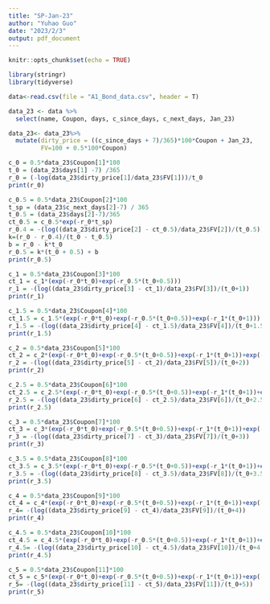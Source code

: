 ```yaml
---
title: "SP-Jan-23"
author: "Yuhao Guo"
date: "2023/2/3"
output: pdf_document
---
```


```r
knitr::opts_chunk$set(echo = TRUE)
```

```r
library(stringr)
library(tidyverse)
```

```r
data<-read.csv(file = "A1_Bond_data.csv", header = T)
```

```r
data_23 <- data %>%
  select(name, Coupon, days, c_since_days, c_next_days, Jan_23)

data_23<- data_23%>%
  mutate(dirty_price = ((c_since_days + 7)/365)*100*Coupon + Jan_23,
         FV=100 + 0.5*100*Coupon)
```

```r
c_0 = 0.5*data_23$Coupon[1]*100
t_0 = (data_23$days[1] -7) /365
r_0 = (-log(data_23$dirty_price[1]/data_23$FV[1]))/t_0
print(r_0)
```
```r
c_0.5 = 0.5*data_23$Coupon[2]*100
t_sp = (data_23$c_next_days[2]-7) / 365
t_0.5 = (data_23$days[2]-7)/365
ct_0.5 = c_0.5*exp(-r_0*t_sp)
r_0.4 = -(log((data_23$dirty_price[2] - ct_0.5)/data_23$FV[2])/(t_0.5))
k=(r_0 - r_0.4)/(t_0 - t_0.5)
b = r_0 - k*t_0
r_0.5 = k*(t_0 + 0.5) + b
print(r_0.5)
```

```r
c_1 = 0.5*data_23$Coupon[3]*100
ct_1 = c_1*(exp(-r_0*t_0)+exp(-r_0.5*(t_0+0.5)))
r_1 = -(log((data_23$dirty_price[3] - ct_1)/data_23$FV[3])/(t_0+1))
print(r_1)
```

```r
c_1.5 = 0.5*data_23$Coupon[4]*100
ct_1.5 = c_1.5*(exp(-r_0*t_0)+exp(-r_0.5*(t_0+0.5))+exp(-r_1*(t_0+1)))
r_1.5 = -(log((data_23$dirty_price[4] - ct_1.5)/data_23$FV[4])/(t_0+1.5))
print(r_1.5)
```
```r
c_2 = 0.5*data_23$Coupon[5]*100
ct_2 = c_2*(exp(-r_0*t_0)+exp(-r_0.5*(t_0+0.5))+exp(-r_1*(t_0+1))+exp(-r_1.5*(t_0+1.5)))
r_2 = -(log((data_23$dirty_price[5] - ct_2)/data_23$FV[5])/(t_0+2))
print(r_2)
```
```r
c_2.5 = 0.5*data_23$Coupon[6]*100
ct_2.5 = c_2.5*(exp(-r_0*t_0)+exp(-r_0.5*(t_0+0.5))+exp(-r_1*(t_0+1))+exp(-r_1.5*(t_0+1.5))+exp(-r_2*(t_0+2)))
r_2.5 = -(log((data_23$dirty_price[6] - ct_2.5)/data_23$FV[6])/(t_0+2.5))
print(r_2.5)
```

```r
c_3 = 0.5*data_23$Coupon[7]*100
ct_3 = c_3*(exp(-r_0*t_0)+exp(-r_0.5*(t_0+0.5))+exp(-r_1*(t_0+1))+exp(-r_1.5*(t_0+1.5))+exp(-r_2*(t_0+2))+exp(-r_2.5*(t_0+2.5)))
r_3 = -(log((data_23$dirty_price[7] - ct_3)/data_23$FV[7])/(t_0+3))
print(r_3)
```

```r
c_3.5 = 0.5*data_23$Coupon[8]*100
ct_3.5 = c_3.5*(exp(-r_0*t_0)+exp(-r_0.5*(t_0+0.5))+exp(-r_1*(t_0+1))+exp(-r_1.5*(t_0+1.5))+exp(-r_2*(t_0+2))+exp(-r_2.5*(t_0+2.5))+exp(-r_3*(t_0+3)))
r_3.5 = -(log((data_23$dirty_price[8] - ct_3.5)/data_23$FV[8])/(t_0+3.5))
print(r_3.5)
```
```r
c_4 = 0.5*data_23$Coupon[9]*100
ct_4 = c_4*(exp(-r_0*t_0)+exp(-r_0.5*(t_0+0.5))+exp(-r_1*(t_0+1))+exp(-r_1.5*(t_0+1.5))+exp(-r_2*(t_0+2))+exp(-r_2.5*(t_0+2.5))+exp(-r_3*(t_0+3))+exp(-r_3.5*(t_0+3.5)))
r_4= -(log((data_23$dirty_price[9] - ct_4)/data_23$FV[9])/(t_0+4))
print(r_4)
```

```r
c_4.5 = 0.5*data_23$Coupon[10]*100
ct_4.5 = c_4.5*(exp(-r_0*t_0)+exp(-r_0.5*(t_0+0.5))+exp(-r_1*(t_0+1))+exp(-r_1.5*(t_0+1.5))+exp(-r_2*(t_0+2))+exp(-r_2.5*(t_0+2.5))+exp(-r_3*(t_0+3))+exp(-r_3.5*(t_0+3.5))+exp(-r_4*(t_0+4)))
r_4.5= -(log((data_23$dirty_price[10] - ct_4.5)/data_23$FV[10])/(t_0+4.5))
print(r_4.5)
```
```r
c_5 = 0.5*data_23$Coupon[11]*100
ct_5 = c_5*(exp(-r_0*t_0)+exp(-r_0.5*(t_0+0.5))+exp(-r_1*(t_0+1))+exp(-r_1.5*(t_0+1.5))+exp(-r_2*(t_0+2))+exp(-r_2.5*(t_0+2.5))+exp(-r_3*(t_0+3))+exp(-r_3.5*(t_0+3.5))+exp(-r_4*(t_0+4))+exp(-r_4.5*(t_0+4.5)))
r_5= -(log((data_23$dirty_price[11] - ct_5)/data_23$FV[11])/(t_0+5))
print(r_5)
```

